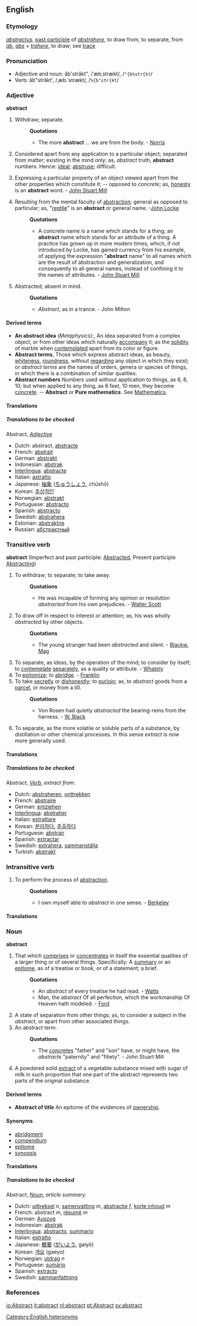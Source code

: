 {{rfc}}
==English==

===Etymology===
{{L.}} ''[[abstractus]]'', [[past participle]] of ''[[abstrahere]]'', to draw from, to separate, from ''[[ab]]'', ''[[abs]]''<!--meaning?--> + ''[[trahere]]'', to draw; see [[trace]]

===Pronunciation===
*Adjective and noun: ăb'străkt", /ˈæbˌstrækt/, /<tt>"{b%str{kt</tt>/
*Verb: ăb"străkt', /ˌæb.ˈstrækt/, /<tt>%{b"str{kt</tt>/

===Adjective===
'''abstract'''

# {{obsolete}} Withdraw; separate. 
#:'''Quotations'''
#:*The more '''abstract''' ... we are from the body. - [[Norris]]
#Considered apart from any application to a particular object; separated from matter; existing in the mind only; as, ''abstract'' truth, '''abstract''' numbers. Hence: [[ideal]]; [[abstruse]]; difficult.
# {{logic}} Expressing a particular property of an object viewed apart from the other properties which constitute it; -- opposed to ''concrete''; as, [[honesty]] is an '''abstract''' word. - [[w:John Stuart Mill|John Stuart Mill]] 
# {{logic}} Resulting from the mental faculty of [[abstraction]]; general as opposed to particular; as, "[[reptile]]" is an '''abstract''' or general name. -[[w:John Locke|John Locke]]
#:'''Quotations'''
#:*A concrete name is a name which stands for a thing; an '''abstract''' name which stands for an attribute of a thing. A practice has grown up in more modern times, which, if not introduced by Locke, has gained currency from his example, of applying the expression "'''abstract''' name" to all names which are the result of abstraction and generalization, and consequently to all general names, instead of confining it to the names of attributes. - [[w:John Stuart Mill|John Stuart Mill]]
#Abstracted; absent in mind.
#:'''Quotations'''
#:*''Abstract'', as in a trance. - John Milton

====Derived terms====
*'''An abstract idea''' (''Metaphysics''):, An idea separated from a complex object, or from other ideas which naturally [[accompany]] it; as the [[solidity]] of marble when [[contemplated]] apart from its color or figure.
*'''Abstract terms''', Those which express abstract ideas, as beauty, [[whiteness]], [[roundness]], without [[regarding]] any object in which they exist; or ''abstract terms'' are the names of orders, genera or species of things, in which there is a combination of similar qualities.
*'''Abstract numbers''' {{math}} Numbers used without application to things, as 6, 8, 10; but when applied to any thing, as 6 feet, 10 men, they become [[concrete]]. -- '''Abstract''' or '''Pure mathematics'''. See [[Mathematics]].

====Translations====
<!--add translation tables-->

=====Translations to be checked=====
<!--Remove this section once all of the translations below have been moved into the tables above.-->
{{checktrans}}

Abstract, <i>[[Adjective]]</i>
*Dutch: abstract, [[abstracte]]
*French: [[abstrait]]
*German: [[abstrakt]]
*Indonesian: [[abstrak]]
*[[Interlingua]]: [[abstracte]]
*Italian: [[astratto]]
*Japanese: [[抽象]] ([[ちゅうしょう]], chūshō)
*Korean: [[추상적인]]
*Norwegian: [[abstrakt]]
*Portuguese: [[abstracto]]
*Spanish: [[abstracto]]
*Swedish: [[abstrahera]]
*Estonian: [[abstraktne]]
*Russian: [[абстрактный]]

===Transitive verb===
'''abstract''' (Imperfect and past participle: [[Abstracted]], Present participle [[Abstracting]])

#To withdraw; to separate; to take away.
#:'''Quotations'''
#:*He was incapable of forming any opinion or resolution ''abstracted'' from his own prejudices. - [[w:Walter Scott|Walter Scott]]
#To draw off in respect to interest or attention; as, his was wholly ''abstracted'' by other objects.
#:'''Quotations'''
#:*The young stranger had been ''abstracted'' and silent. - [[Blackw. Mag]]
#To separate, as ideas, by the operation of the mind; to consider by itself; to [[contemplate]] [[separately]], as a quality or attribute. - [[Whately]]
#To [[epitomize]]; to [[abridge]]. - [[Franklin]]
#To take [[secretly]] or [[dishonestly]]; to [[purloin]]; as, to ''abstract'' goods from a [[parcel]], or money from a till.
#:'''Quotations'''
#:*Von Rosen had quietly ''abstracted'' the bearing-reins from the harness. - [[W. Black]]
# {{chemistry}} To separate, as the more volatile or soluble parts of a substance, by distillation or other chemical processes. In this sense ''extract'' is now more generally used.

====Translations====
<!--add translation tables-->

=====Translations to be checked=====
<!--Remove this section once all of the translations below have been moved into the tables above.-->
{{checktrans}}

Abstract, <i>[[Verb]]</i>, ''extract from''. 
*Dutch: [[abstraheren]], [[onttrekken]]
*French: [[abstraire]]
*German: [[entziehen]]
*[[Interlingua]]: [[abstraher]]
*Italian: [[estrattare]]
*Korean: [[분리]]하다, [[추출]]하다
*Portuguese: [[abstrair]]
*Spanish: [[extractar]]
*Swedish: [[extrahera]], [[sammanställa]]
*Turkish: [[abstrakt]]

===Intransitive verb===
# {{rare}} To perform the process of [[abstraction]].
#:'''Quotations'''
#:*I own myself able to ''abstract'' in one sense. - [[Berkeley]]

====Translations====
<!--add translation tables-->

===Noun===
'''abstract''' 

#That which [[comprises]] or [[concentrates]] in itself the essential qualities of a larger thing or of several things. Specifically: A [[summary]] or an [[epitome]], as of a treatise or book, or of a statement; a brief.
#:'''Quotations'''
#:*An ''abstract'' of every treatise he had read. - [[Watts]]
#:*Man, the ''abstract'' Of all perfection, which the workmanship Of Heaven hath modeled. - [[Ford]]
#A state of separation from other things; as, to consider a subject in the ''abstract'', or apart from other associated things.
#An abstract term.
#:'''Quotations'''
#:*The [[concretes]] "father" and "son" have, or might have, the ''abstracts'' "paternity" and "filiety". - John Stuart Mill
# {{medicine}} A powdered solid [[extract]] of a vegetable substance mixed with sugar of milk in such proportion that one part of the abstract represents two parts of the original substance.

====Derived terms====
*'''Abstract of title''' {{law}} An epitome of the evidences of [[ownership]].

====Synonyms====
*[[abridgment]]
*[[compendium]]
*[[epitome]]
*[[synopsis]]

====Translations====
<!--add translation tables-->

=====Translations to be checked=====
<!--Remove this section once all of the translations below have been moved into the tables above.-->
{{checktrans}}

Abstract, <i>[[Noun]]</i>, ''article summary''.
*Dutch: [[uittreksel]] ''n'', [[samenvatting]] ''m'', [[abstractie]] ''f'', [[korte inhoud]] ''m''
*French: abstract ''m'', [[résumé]] ''m''
*German: [[Auszug]]
*Indonesian: [[abstrak]]
*[[Interlingua]]: [[abstracto]], [[summario]]
*Italian: [[estratto]]
*Japanese: [[概要]] ([[がいよう]], gaiyō)
*Korean: [[개요]] (gaeyo)
*Norwegian: [[utdrag]] ''n''
*Portuguese: [[sumário]]
*Spanish: [[extracto]]
*Swedish: [[sammanfattning]]

===References===
{{R:Webster 1913}}

[[io:Abstract]]
[[it:abstract]]
[[nl:abstract]]
[[pt:Abstract]]
[[sv:abstract]]

[[Category:English heteronyms]]